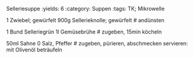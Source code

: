 Selleriesuppe
:yields: 6
:category: Suppen
:tags: TK; Mikrowelle


1 Zwiebel; gewürfelt
900g Sellerieknolle; gewürfelt
# andünsten

1 Bund Selleriegrün
1l Gemüsebrühe
# zugeben, 15min köcheln

50ml Sahne
0 Salz, Pfeffer
# zugeben, pürieren, abschmecken
  servieren: mit Olivenöl beträufeln

